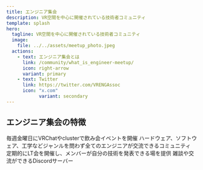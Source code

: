 ```yaml
---
title: エンジニア集会
description: VR空間を中心に開催されている技術者コミュニティ
template: splash
hero:
  tagline: VR空間を中心に開催されている技術者コミュニティ
  image:
    file: ../../assets/meetup_photo.jpeg
  actions:
    - text: エンジニア集会とは
      link: /community/what_is_engineer-meetup/
      icon: right-arrow
      variant: primary
    - text: Twitter
      link: https://twitter.com/VRENGAssoc
      icon: "x.com"
			variant: secondary
---
```



## エンジニア集会の特徴

<CardGrid stagger>
	<Card title="毎週金曜日の飲み会イベント" icon="star">
		毎週金曜日にVRChatやclusterで飲み会イベントを開催
	</Card>
	<Card title="ジャンルフリーの技術者交流" icon="random">
		ハードウェア、ソフトウェア、工学などジャンルを問わず全てのエンジニアが交流できるコミュニティ
	</Card>
	<Card title="定期的にLT会を開催" icon="document">
		定期的にLT会を開催し、メンバーが自分の技術を発表できる場を提供
	</Card>
	<Card title="Discordコミュニティ" icon="discord">
		雑談や交流ができるDiscordサーバー
	</Card>
</CardGrid>
